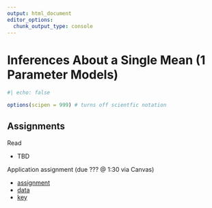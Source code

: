 ```yaml
--- 
output: html_document 
editor_options:  
  chunk_output_type: console
--- 
```

 
# Inferences About a Single Mean (1 Parameter Models) 

```r
#| echo: false

options(scipen = 999) # turns off scientfic notation
```

## Assignments

Read

- TBD 

Application assignment (due ??? @ 1:30 via Canvas)

- [assignment]()
- [data]()
- [key]()
